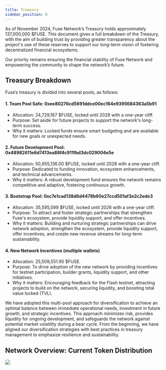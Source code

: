 ```yaml
---
title: Treasury
sidebar_position: 0
---
```


As of November 2024, Fuse Network’s Treasury holds approximately 137,000,000 $FUSE. This document gives a full breakdown of the Treasury, with the aim of building trust by providing greater transparency about the project's use of these reserves to support our long-term vision of fostering decentralized financial ecosystems.

Our priority remains ensuring the financial stability of Fuse Network and empowering the community to shape the network’s future.

## Treasury Breakdown

Fuse’s treasury is divided into several pools, as follows:

#### 1. Team Pool Safe: 0xee80276cd5691ddce00ec164e9395684363a5b91

* Allocation: 24,729,167 $FUSE, locked until 2028 with a one-year cliff.
* Purpose: Set aside for future projects to support the network's long-term success.
* Why it matters: Locked funds ensure smart budgeting and are available for new goals or unexpected needs.

#### 2. Future Development Pool: 0x48982611e6d7413ea88f4c911fbd3dc029004e5e

* Allocation: 50,955,136.00 $FUSE, locked until 2028 with a one-year cliff.
* Purpose: Dedicated to funding innovation, ecosystem enhancements, and technical advancements.
* Why it matters: A robust development fund ensures the network remains competitive and adaptive, fostering continuous growth.

#### 3. Bootstrap Pool: 0xc7e1cad138d6d4478b60e27ccd501af3e2c2ede3

* Allocation: 35,595,099 $FUSE, locked until 2026 with a one-year cliff.
* Purpose: To attract and foster strategic partnerships that strengthen Fuse's ecosystem, provide liquidity support, and offer incentives.
* Why it matters: Building and nurturing strategic partnerships can drive network adoption, strengthen the ecosystem, provide liquidity support, offer incentives, and create new revenue streams for long-term sustainability.

#### 4. New Network Incentives (multiple wallets)

* Allocation: 25,509,551.95 $FUSE.
* Purpose: To drive adoption of the new network by providing incentives for testnet participation, builder grants, liquidity support, and other initiatives.
* Why it matters: Encouraging feedback for the Flash testnet, attracting projects to build on the network, securing liquidity, and boosting total value locked (TVL).


We have adopted this multi-pool approach for diversification to achieve an optimal balance between immediate operational needs, investment in future growth, and strategic incentives. This approach minimizes risk, provides liquidity for ongoing development, and safeguards the network against potential market volatility during a bear cycle. From the beginning, we have aligned our diversification strategies with best practices in treasury management to emphasize resilience and sustainability.

## Network Overview: Current Token Distribution

![](/img/Treasury.png)
